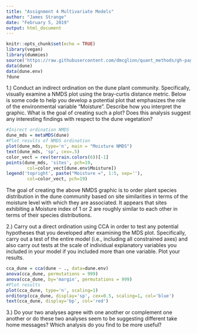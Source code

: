 ```yaml
---
title: "Assignment 4 Multivariate Models"
author: "James Strange"
date: "February 5, 2019"
output: html_document
---
```


```r
knitr::opts_chunk$set(echo = TRUE)
library(vegan)
library(dummies)
source('https://raw.githubusercontent.com/dmcglinn/quant_methods/gh-pages/scripts/utility_functions.R')
data(dune)
data(dune.env)
?dune
```



1.) Conduct an indirect ordination on the dune plant community. Specifically, visually examine a NMDS plot using the bray-curtis distance metric. Below is some code to help you develop a potential plot that emphasizes the role of the environmental variable "Moisture". Describe how you interpret the graphic. What is the goal of creating such a plot? Does this analysis suggest any interesting findings with respect to the dune vegetation?


```r
#Inirect ordination NMDS
dune_mds = metaMDS(dune)
#Plot results of NMDS ordination
plot(dune_mds, type='n', main = "Moisture NMDS")
text(dune_mds, 'sp', cex=.5)
color_vect = rev(terrain.colors(6))[-1]
points(dune_mds, 'sites', pch=19, 
        col=color_vect[dune.env$Moisture])
legend('topright', paste("Moisture =", 1:5, sep=''), 
        col=color_vect, pch=19)
```

The goal of creating the above NMDS graphic is to order plant species distribution in the dune community based on site similarities in terms of the moisture level with which they are associated. It appears that sites exhibiting a Moisture index of 1 or 2 are roughly similar to each other in terms of their species distributions. 







2.) Carry out a direct ordination using CCA in order to test any potential hypotheses that you developed after examining the MDS plot. Specifically, carry out a test of the entire model (i.e., including all constrained axes) and also carry out tests at the scale of individual explanatory variables you included in your model if you included more than one variable. Plot your results. 


```r
cca_dune = cca(dune ~ ., data=dune.env)
anova(cca_dune, permutations = 999)
anova(cca_dune, by='margin', permutations = 999)
#Plot results
plot(cca_dune, type='n', scaling=1)
orditorp(cca_dune, display='sp', cex=0.5, scaling=1, col='blue')
text(cca_dune, display='bp', col='red')


```











3.) Do your two analyses agree with one another or complement one another or do these two analyses seem to be suggesting different take home messages? Which analysis do you find to be more useful?








